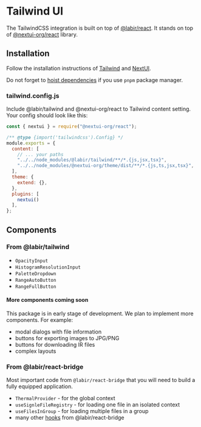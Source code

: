 # Tailwind UI

The TailwindCSS integration is built on top of [@labir/react](/react-bridge). It stands on top of [@nextui-org/react](https://nextui.org/) library.

## Installation

Follow the installation instructions of [Tailwind](https://tailwindcss.com/docs/installation) and [NextUI](https://nextui.org/docs/guide/installation).

Do not forget to [hoist dependencies](https://nextui.org/docs/guide/installation#hoisted-dependencies-setup) if you use `pnpm` package manager.

### tailwind.config.js

Include @labir/tailwind and @nextui-org/react to Tailwind content setting. Your config should look like this:

```javascript filename="tailwind.config.js" {7-8,14}
const { nextui } = require("@nextui-org/react");

/** @type {import('tailwindcss').Config} */
module.exports = {
  content: [
    // ... your paths
    "../../node_modules/@labir/tailwind/**/*.{js,jsx,tsx}",
    "../../node_modules/@nextui-org/theme/dist/**/*.{js,ts,jsx,tsx}",
  ],
  theme: {
    extend: {},
  },
  plugins: [
    nextui()
  ],
};

```

## Components

### From @labir/tailwind

- `OpacityInput`
- `HistogramResolutionInput`
- `PaletteDropdown`
- `RangeAutoButton`
- `RangeFullButton`

#### More components coming soon

This package is in early stage of development. We plan to implement more components. For example:

- modal dialogs with file information
- buttons for exporting images to JPG/PNG
- buttons for downloading IR files
- complex layouts

### From @labir/react-bridge

Most important code from `@labir/react-bridge` that you will need to build a fully equipped application.

- `ThermalProvider` - for the global context
- `useSignleFileRegistry` - for loading one file in an isolated context
- `useFilesInGroup` - for loading multiple files in a group
- many other [hooks](/react-bridge/hooks) from @labir/react-bridge